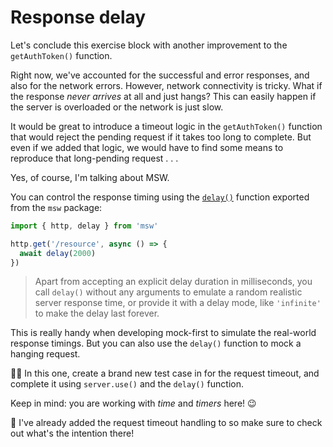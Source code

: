 # Response delay

Let's conclude this exercise block with another improvement to the `getAuthToken()` function.

Right now, we've accounted for the successful and error responses, and also for the network errors. However, network connectivity is tricky. What if the response _never arrives_ at all and just hangs? This can easily happen if the server is overloaded or the network is just slow.

It would be great to introduce a timeout logic in the `getAuthToken()` function that would reject the pending request if it takes too long to complete. But even if we added that logic, we would have to find some means to reproduce that long-pending request . . .

Yes, of course, I'm talking about MSW.

You can control the response timing using the [`delay()`](https://mswjs.io/docs/api/delay) function exported from the `msw` package:

```ts highlight=1,4
import { http, delay } from 'msw'

http.get('/resource', async () => {
  await delay(2000)
})
```

> Apart from accepting an explicit delay duration in milliseconds, you call `delay()` without any arguments to emulate a random realistic server response time, or provide it with a delay mode, like `'infinite'` to make the delay last forever.

This is really handy when developing mock-first to simulate the real-world response timings. But you can also use the `delay()` function to mock a hanging request.

👨‍💼 In this one, create a brand new test case in <InlineFile file="get-auth-token.test.ts" /> for the request timeout, and complete it using `server.use()` and the `delay()` function.

<callout-info>Keep in mind: you are working with _time_ and _timers_ here! :wink:</callout-info>

:owl: I've already added the request timeout handling to <InlineFile file="get-auth-token.ts" /> so make sure to check out what's the intention there!
